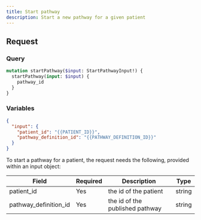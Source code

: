 ```yaml
---
title: Start pathway
description: Start a new pathway for a given patient
---
```


## Request

### Query

```graphql
mutation startPathway($input: StartPathwayInput!) {
  startPathway(input: $input) {
    pathway_id
  }
}
```

### Variables

```json
{
  "input": {
    "patient_id": "{{PATIENT_ID}}",
    "pathway_definition_id": "{{PATHWAY_DEFINITION_ID}}"
  }
}
```

To start a pathway for a patient, the request needs the following, provided within an input object:

<div className="table-wrapper">
  <table>
    <thead>
      <tr>
        <th>Field</th>
        <th>Required</th>
        <th>Description</th>
        <th>Type</th>
      </tr>
    </thead>
    <tbody>
      <tr>
        <td>patient_id</td>
        <td>Yes</td>
        <td>the id of the patient</td>
        <td>string</td>
      </tr>
      <tr>
        <td>pathway_definition_id</td>
        <td>Yes</td>
        <td>the id of the published pathway</td>
        <td>string</td>
      </tr>
    </tbody>
  </table>
</div>
